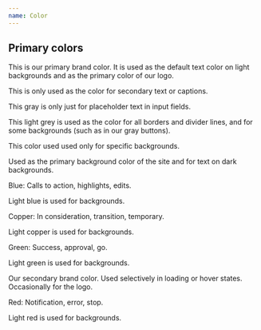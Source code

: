 ```yaml
---
name: Color
---
```


## Primary colors

<ColorComponent color="black100" />

This is our primary brand color. It is used as the default text color on light
backgrounds and as the primary color of our logo.

<Spacer m={4} />

<ColorComponent color="black60" />

This is only used as the color for secondary text or captions.

<Spacer m={4} />

<ColorComponent color="black30" />

This gray is only just for placeholder text in input fields.

<Spacer m={4} />

<ColorComponent color="black10" />

This light grey is used as the color for all borders and divider lines, and for
some backgrounds (such as in our gray buttons).

<Spacer m={4} />

<ColorComponent color="black5" />

This color used used only for specific backgrounds.

<Spacer m={4} />

<ColorComponent color="white100" />

Used as the primary background color of the site and for text on dark
backgrounds.

<Spacer m={4} />

<ColorComponent color="blue100" />

Blue: Calls to action, highlights, edits.

<Spacer m={4} />

<ColorComponent color="blue10" />

Light blue is used for backgrounds.

<Spacer m={4} />

<ColorComponent color="copper100" />

Copper: In consideration, transition, temporary.

<Spacer m={4} />

<ColorComponent color="copper10" />

Light copper is used for backgrounds.

<Spacer m={4} />

<ColorComponent color="green100" />

Green: Success, approval, go.

<Spacer m={4} />

<ColorComponent color="green10" />

Light green is used for backgrounds.

<Spacer m={4} />

<ColorComponent color="purple100" />

Our secondary brand color. Used selectively in loading or hover states.
Occasionally for the logo.

<Spacer m={4} />

<ColorComponent color="red100" />

Red: Notification, error, stop.

<Spacer m={4} />

<ColorComponent color="red10" />

Light red is used for backgrounds.

<Spacer m={4} />
